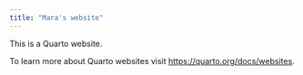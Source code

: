 ```yaml
---
title: "Mara's website"
---
```


This is a Quarto website.

To learn more about Quarto websites visit <https://quarto.org/docs/websites>.
